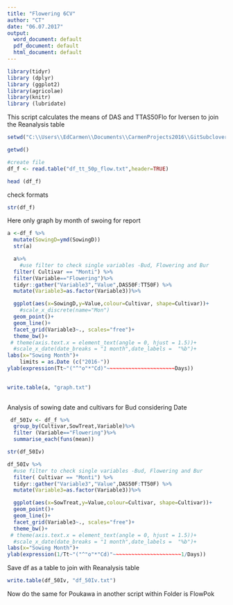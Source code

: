 ```yaml
---
title: "Flowering 6CV"
author: "CT"
date: "06.07.2017"
output:
  word_document: default
  pdf_document: default
  html_document: default
---
```


```r
library(tidyr)
library (dplyr)
library (ggplot2)
library(agricolae)
library(knitr)
library (lubridate)

```
This script calculates the means of DAS and TTAS50Flo for Iversen to join the Reanalysis table 

```r

setwd("C:\\Users\\EdCarmen\\Documents\\CarmenProjects2016\\GitSubclover\\FlowIv2")

getwd()

#create file
df_f <- read.table("df_tt_50p_flow.txt",header=TRUE)

head (df_f)
```
check formats
```r
str(df_f)

```
Here only graph by month of swoing for report 

```r

a <-df_f %>%
  mutate(SowingD=ymd(SowingD))
  str(a)

  a%>%
    #use filter to check single variables -Bud, Flowering and Bur
  filter( Cultivar == "Monti") %>%
  filter(Variable=="Flowering")%>%
  tidyr::gather("Variable3","Value",DAS50F:TT50F) %>%
  mutate(Variable3=as.factor(Variable3))%>%

  ggplot(aes(x=SowingD,y=Value,colour=Cultivar, shape=Cultivar))+
    #scale_x_discrete(name="Mon")
  geom_point()+
  geom_line()+
  facet_grid(Variable3~., scales="free")+
  theme_bw()+
 # theme(axis.text.x = element_text(angle = 0, hjust = 1.5))+
  #scale_x_date(date_breaks = "1 month",date_labels =  "%b")+
labs(x="Sowing Month")+
    limits = as.Date (c("2016-"))
ylab(expression(Tt~"("^"o"*"Cd)"~~~~~~~~~~~~~~~~~~~~~~Days))
    

write.table(a, "graph.txt")
  
```



Analysis of sowing date and cultivars for Bud considering Date 

```r

 df_50Iv <- df_f %>%
  group_by(Cultivar,SowTreat,Variable)%>%
  filter (Variable=="Flowering")%>%
  summarise_each(funs(mean))

str(df_50Iv)

```

```r



df_50Iv %>%
  #use filter to check single variables -Bud, Flowering and Bur
  filter( Cultivar == "Monti") %>%
  tidyr::gather("Variable3","Value",DAS50F:TT50F) %>%
  mutate(Variable3=as.factor(Variable3))%>%

  ggplot(aes(x=SowTreat,y=Value,colour=Cultivar, shape=Cultivar))+
  geom_point()+
  geom_line()+
  facet_grid(Variable3~., scales="free")+
  theme_bw()+
 # theme(axis.text.x = element_text(angle = 0, hjust = 1.5))+
  #scale_x_date(date_breaks = "1 month",date_labels =  "%b")+
labs(x="Sowing Month")+
ylab(expression(1/Tt~"("^"o"*"Cd)"~~~~~~~~~~~~~~~~~~~~~~1/Days))
```



Save df as a table to join with Reanalysis table  

```r

write.table(df_50Iv, "df_50Iv.txt")


```

Now do the same for Poukawa in another script within Folder is FlowPok


